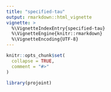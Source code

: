 ```yaml
---
title: "specified-tau"
output: rmarkdown::html_vignette
vignette: >
  %\VignetteIndexEntry{specified-tau}
  %\VignetteEngine{knitr::rmarkdown}
  %\VignetteEncoding{UTF-8}
---
```


```r
knitr::opts_chunk$set(
  collapse = TRUE,
  comment = "#>"
)
```

```r
library(projoint)
```
